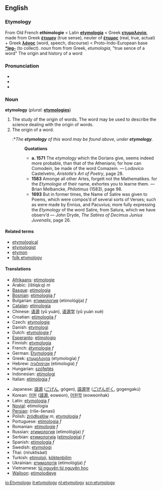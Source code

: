 {{Wikipedia}}
==English==
===Etymology===
From Old French '''ethimologie''' < Latin '''[[etymologia]]''' < Greek '''[[ετυμολογία]]''', made from Greek '''[[έτυμον]]''' (true sense), neuter of '''[[έτυμος]]''' (real, true, actual) + Greek '''[[λόγος]]''' (word, speech, discourse) < Proto-Indo-European base '''[[*leg-]]''' (to collect).
''noun'' from from Greek, ''etumologia,'' "true sence of a word"
The origin and history of a word

===Pronunciation===
*{{AHD|ĕt"ə-mŏl'ə-jē}}
*{{IPA|/ˌetɪˈmɒlədʒɪ/}}
*{{SAMPA|/%etI"mQl@dZI/}}

===Noun===
'''etymology''' (''plural:'' '''[[etymologies]]''')

# The study of the origin of words. The word may be used to describe the science dealing with the origin of words.
# The origin of a word. 
#:*''The '''etymology''' of this word may be found above, under '''etymology'''.''
#:'''Quotations'''
#:*'''a. 1571''' The ''etymology'' which the Dorians give, seems indeed more probable, than that of the Athenians; for how can Comodein, be made of the word Comazein. &mdash; Lodovico Castelvetro, ''Aristotle’s Art of Poetry'', page 28.
#:*'''1583''' Amonge all other Artes, forgett not the Mathematikes. for the ''Etymologie'' of their name, exhortes you to learne them. &mdash; Brian Melbancke, ''Philotimus'' (1583), page 98.
#:*'''1693''' But in former times, the Name of Satire was given to Poems, which were compos’d of several sorts of Verses; such as were made by Ennius, and Pacuvius; more fully expressing the ''Etymology'' of the word Satire, from Satura, which we have observ’d &mdash; John Dryde, ''The Satires of Decimus Junius Juvenalis'', page 26.

====Related terms====
*[[etymological]]
*[[etymologist]]
*[[etymon]]
*[[folk etymology]]

====Translations====
{{top}}
<!--left column-->
*[[Afrikaans]]: [[etimologie]]
*Arabic: {{ARchar|[[اشتقاق|اِشْتِقَاق]]}} (ištiqá:q) ''m''
*[[Basque]]: [[etimologia]]
*[[Bosnian]]: [[etimologija]] ''f''
*Bulgarian: [[етимология]] (etimológija) ''f''
*[[Catalan]]: [[etimologia]]
*Chinese: [[语源]] (yǔ yuán), [[语源学]] (yǔ yuán xué)
*Croatian: [[etimologija]] ''f''
*Czech: [[etymologie]]
*Danish: [[etymologi]]
*Dutch: [[etymologie]] ''f''
*[[Esperanto]]: [[etimologio]]
*Finnish: [[etymologia]]
*French: [[étymologie]] ''f''
*German: [[Etymologie]] ''f''
*Greek: [[ετυμολογία]] (etymología) ''f''
*Hebrew: [[אטימולוגיה]] (etimologia) ''f''
*Hungarian: [[szófejtés]]
*Indonesian: [[etimologi]]
*Italian: [[etimologia]] ''f''
{{mid}}
<!--right column-->
*Japanese: [[語源]] ([[ごげん]], gógen), [[語源学]] ([[ごげんがく]], gogengakú)
*Korean: [[어원]] ([[語源]], eoweon), [[어원학]] (eoweonhak)
*Latin: [[etymologia]] ''f''
*[[Novial]]: etimologia
*[[Persian]]: {{FAchar|[[ریشه‌شناسی]]}} (riše-šenasi)
*Polish: [[źródłosłów]] ''m'', [[etymologia]] ''f''
*Portuguese: [[etimologia]] ''f''
*Romanian: [[etimologie]] ''f''
*Russian: [[этимология]] (etimológija) ''f''
*Serbian: [[етимологија]] ([[etimologija]]) ''f''
*Spanish: [[etimología]] ''f''
*Swedish: [[etymologi]]
*Thai: {{THchar|[[นิรุกติศาสตร์]]}} (niruktisàat)
*Turkish: [[etimoloji]], [[köktenbilim]]
*Ukrainian: [[етимологія]] (etimológija) ''f''
*Vietnamese: [[từ nguyên từ nguyên học]]
*[[Walloon]]: [[etimolodjeye]]
{{bottom}}

[[io:Etymology]]
[[it:etymology]]
[[nl:etymology]]
[[scn:etymology]]